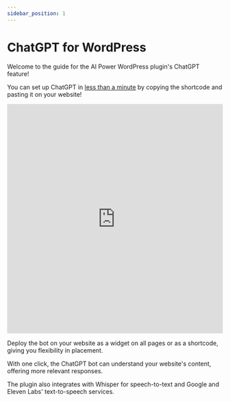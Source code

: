 ```yaml
---
sidebar_position: 1
---
```


# ChatGPT for WordPress

Welcome to the guide for the AI Power WordPress plugin's ChatGPT feature!

You can set up ChatGPT in [less than a minute](quick-setup) by copying the shortcode and pasting it on your website!

<iframe width="100%" height="535" src="https://www.youtube.com/embed/t3UQQ5-oNso" title="Create Fully Customized ChatGPT in WordPress with Embeddings and Pinecone" frameBorder="0" allow="accelerometer; autoplay; clipboard-write; encrypted-media; gyroscope; picture-in-picture; web-share" allowFullScreen></iframe>

Deploy the bot on your website as a widget on all pages or as a shortcode, giving you flexibility in placement.

With one click, the ChatGPT bot can understand your website's content, offering more relevant responses.

The plugin also integrates with Whisper for speech-to-text and Google and Eleven Labs' text-to-speech services.